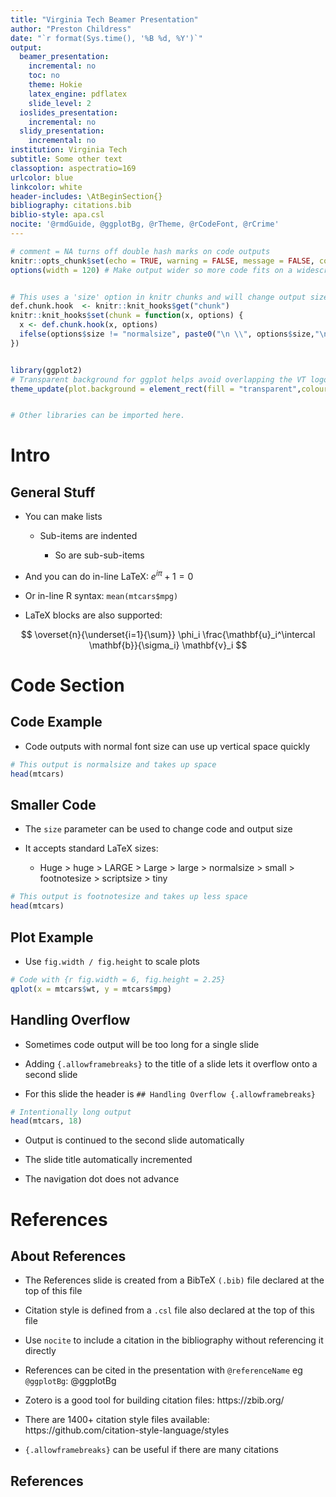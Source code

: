 ```yaml
---
title: "Virginia Tech Beamer Presentation"
author: "Preston Childress"
date: "`r format(Sys.time(), '%B %d, %Y')`"
output:
  beamer_presentation:
    incremental: no
    toc: no
    theme: Hokie
    latex_engine: pdflatex
    slide_level: 2
  ioslides_presentation:
    incremental: no
  slidy_presentation:
    incremental: no
institution: Virginia Tech
subtitle: Some other text
classoption: aspectratio=169
urlcolor: blue
linkcolor: white
header-includes: \AtBeginSection{}
bibliography: citations.bib
biblio-style: apa.csl
nocite: '@rmdGuide, @ggplotBg, @rTheme, @rCodeFont, @rCrime'
---
```


```r
# comment = NA turns off double hash marks on code outputs 
knitr::opts_chunk$set(echo = TRUE, warning = FALSE, message = FALSE, comment = NA, dev = 'pdf')
options(width = 120) # Make output wider so more code fits on a widescreen slide.


# This uses a 'size' option in knitr chunks and will change output size. eg {r size="tiny"}
def.chunk.hook  <- knitr::knit_hooks$get("chunk")
knitr::knit_hooks$set(chunk = function(x, options) {
  x <- def.chunk.hook(x, options)
  ifelse(options$size != "normalsize", paste0("\n \\", options$size,"\n\n", x, "\n\n \\normalsize"), x)
})


library(ggplot2)
# Transparent background for ggplot helps avoid overlapping the VT logo
theme_update(plot.background = element_rect(fill = "transparent",colour = NA))


# Other libraries can be imported here. 


```


# Intro

## General Stuff

- You can make lists

  - Sub-items are indented
  
    - So are sub-sub-items
    
- And you can do in-line LaTeX: $e^{i\pi} + 1 = 0$

- Or in-line R syntax: `mean(mtcars$mpg)`

- LaTeX blocks are also supported:

$$ \overset{n}{\underset{i=1}{\sum}} \phi_i \frac{\mathbf{u}_i^\intercal \mathbf{b}}{\sigma_i} \mathbf{v}_i $$

# Code Section

## Code Example

- Code outputs with normal font size can use up vertical space quickly

```r
# This output is normalsize and takes up space
head(mtcars)
```

## Smaller Code

- The `size` parameter can be used to change code and output size

- It accepts standard LaTeX sizes: 

  - Huge > huge > LARGE > Large > large > normalsize > small > footnotesize > scriptsize > tiny

\footnotesize
```r
# This output is footnotesize and takes up less space
head(mtcars)
```

## Plot Example

- Use `fig.width / fig.height` to scale plots

```r
# Code with {r fig.width = 6, fig.height = 2.25}
qplot(x = mtcars$wt, y = mtcars$mpg)
```

## Handling Overflow {.allowframebreaks}

- Sometimes code output will be too long for a single slide

- Adding `{.allowframebreaks}` to the title of a slide lets it overflow onto a second slide

- For this slide the header is `## Handling Overflow {.allowframebreaks}`

```r
# Intentionally long output
head(mtcars, 18)
```

- Output is continued to the second slide automatically

- The slide title automatically incremented

- The navigation dot does not advance




# References

## About References

- The References slide is created from a BibTeX `(.bib)` file declared at the top of this file

- Citation style is defined from a `.csl` file also declared at the top of this file

- Use `nocite` to include a citation in the bibliography without referencing it directly

- References can be cited in the presentation with `@referenceName` eg `@ggplotBg`: @ggplotBg

- Zotero is a good tool for building citation files: https://zbib.org/

- There are 1400+ citation style files available: https://github.com/citation-style-language/styles

- `{.allowframebreaks}` can be useful if there are many citations

## References
\footnotesize